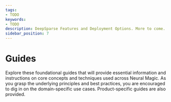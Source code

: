 ```yaml
---
tags:
- TODO
keywords:
- TODO
description: DeepSparse Features and Deployment Options. More to come.
sidebar_position: 7
---
```


# Guides

Explore these foundational guides that will provide essential information and instructions on core concepts and techniques used across Neural Magic. As you grasp the underlying principles and best practices, you are encouraged to dig in on the domain-specific use cases. Product-specific guides are also provided.

<DocCardList>
</DocCardList>


